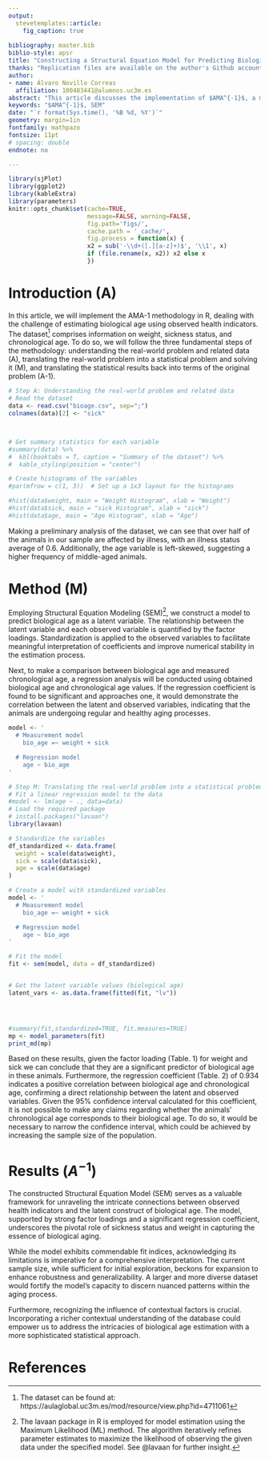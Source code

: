 ```yaml
---
output: 
  stevetemplates::article:
    fig_caption: true
  
bibliography: master.bib
biblio-style: apsr
title: "Constructing a Structural Equation Model for Predicting Biological Age: A Technical Report under $AMAˆ{-1}$ perspective"
thanks: "Replication files are available on the author's Github account (https://github.com/AlvaroNovillo). **Current version**: `r format(Sys.time(), '%B %d, %Y')`; **Corresponding author**: alvanovi@ucm.es."
author:
- name: Álvaro Novillo Correas
  affiliation: 100483441@alumnos.uc3m.es
abstract: "This article discusses the implementation of $AMA^{-1}$, a methodology that emphasizes the idea that statistics is used to solve real-world problems. The acronym $AMA^{-1}$, represents the three fundamental steps in this methodology: understanding the real-world problem and related data (A), translating the real-world problem into a statistical problem and solving it (M), and translating the statistical results back into terms of the original problem ($A^{-1}$). The article presents basic aspects of each step along with an example of its implementation"
keywords: "$AMA^{-1}$, SEM"
date: "`r format(Sys.time(), '%B %d, %Y')`"
geometry: margin=1in
fontfamily: mathpazo
fontsize: 11pt
# spacing: double
endnote: no

---
```


```r
library(sjPlot)
library(ggplot2)  
library(kableExtra)
library(parameters)
knitr::opts_chunk$set(cache=TRUE,
                      message=FALSE, warning=FALSE,
                      fig.path='figs/',
                      cache.path = '_cache/',
                      fig.process = function(x) {
                      x2 = sub('-\\d+([.][a-z]+)$', '\\1', x)
                      if (file.rename(x, x2)) x2 else x
                      })
```


# Introduction (A)
In this article, we will implement the AMA-1 methodology in R, dealing with the challenge of estimating biological age using observed health indicators. The dataset^[The dataset can be found at: https://aulaglobal.uc3m.es/mod/resource/view.php?id=4711061] comprises information on weight, sickness status, and chronological age. To do so, we will follow the three fundamental steps of the methodology: understanding the real-world problem and related data (A), translating the real-world problem into a statistical problem and solving it (M), and translating the statistical results back into terms of the original problem (A-1).

```r
# Step A: Understanding the real-world problem and related data
# Read the dataset
data <- read.csv("bioage.csv", sep=";")
colnames(data)[2] <- "sick"



# Get summary statistics for each variable
#summary(data) %>%
#  kbl(booktabs = T, caption = "Summary of the dataset") %>%
#  kable_styling(position = "center")

# Create histograms of the variables
#par(mfrow = c(1, 3))  # Set up a 1x3 layout for the histograms

#hist(data$weight, main = "Weight Histogram", xlab = "Weight")
#hist(data$sick, main = "sick Histogram", xlab = "sick")
#hist(data$age, main = "Age Histogram", xlab = "Age")

```

Making a preliminary analysis of the dataset, we can see that over half of the animals in our sample are affected by illness, with an illness status average of 0.6. Additionally, the age variable is left-skewed, suggesting a higher frequency of middle-aged animals. 


# Method (M)
Employing Structural Equation Modeling (SEM)^[The lavaan package in R is employed for model estimation using the Maximum Likelihood (ML) method. The algorithm iteratively refines parameter estimates to maximize the likelihood of observing the given data under the specified model. See @lavaan for further insight.], we construct a model to predict biological age as a latent variable. The relationship between the latent variable and each observed variable is quantified by the factor loadings. Standardization is applied to the observed variables to facilitate meaningful interpretation of coefficients and improve numerical stability in the estimation process.

Next, to make a comparison between biological age and measured chronological age, a regression analysis will be conducted using obtained biological age and chronological age values.  If the regression coefficient is found to be significant and approaches one, it would demonstrate the correlation between the latent and observed variables, indicating that the animals are undergoing regular and healthy aging processes.

```r
model <- '
  # Measurement model
    bio_age =~ weight + sick

  # Regression model
    age ~ bio_age
'

```

```r
# Step M: Translating the real-world problem into a statistical problem and solving it
# Fit a linear regression model to the data
#model <- lm(age ~ ., data=data)
# Load the required package
# install.packages("lavaan")
library(lavaan)

# Standardize the variables
df_standardized <- data.frame(
  weight = scale(data$weight),
  sick = scale(data$sick),
  age = scale(data$age)
)

# Create a model with standardized variables
model <- '
  # Measurement model
    bio_age =~ weight + sick

  # Regression model
    age ~ bio_age
'

# Fit the model
fit <- sem(model, data = df_standardized)


# Get the latent variable values (biological age)
latent_vars <- as.data.frame(fitted(fit, "lv"))




#summary(fit,standardized=TRUE, fit.measures=TRUE)
mp <- model_parameters(fit)
print_md(mp)
```

Based on these results, given the factor loading (Table. 1) for weight and sick we can conclude that they are a significant predictor of biological age in these animals. Furthermore, the regression coefficient (Table. 2) of 0.934 indicates a positive correlation between biological age and chronological age, confirming a direct relationship between the latent and observed variables. Given the $95\%$ confidence interval calculated for this coefficient, it is not possible to make any claims regarding whether the animals' chronological age corresponds to their biological age. To do so, it would be necessary to narrow the confidence interval, which could be achieved by increasing the sample size of the population.

# Results ($A^{-1}$)

The constructed Structural Equation Model (SEM) serves as a valuable framework for unraveling the intricate connections between observed health indicators and the latent construct of biological age. The model, supported by strong factor loadings and a significant regression coefficient, underscores the pivotal role of sickness status and weight in capturing the essence of biological aging.

While the model exhibits commendable fit indices, acknowledging its limitations is imperative for a comprehensive interpretation. The current sample size, while sufficient for initial exploration, beckons for expansion to enhance robustness and generalizability. A larger and more diverse dataset would fortify the model's capacity to discern nuanced patterns within the aging process.

Furthermore, recognizing the influence of contextual factors is crucial. Incorporating a richer contextual understanding of the database could empower us to address the intricacies of biological age estimation with a more sophisticated statistical approach.


# References
\setlength{\parindent}{-0.2in}
\setlength{\leftskip}{0.2in}
\setlength{\parskip}{8pt}
\vspace*{-0.2in}
\noindent








